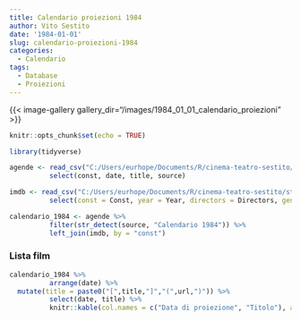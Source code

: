 ```yaml
---
title: Calendario proiezioni 1984
author: Vito Sestito
date: '1984-01-01'
slug: calendario-proiezioni-1984
categories:
  - Calendario
tags:
  - Database
  - Proiezioni
---
```


{{< image-gallery gallery_dir="/images/1984_01_01_calendario_proiezioni" >}}
```r
knitr::opts_chunk$set(echo = TRUE)

library(tidyverse)

agende <- read_csv("C:/Users/eurhope/Documents/R/cinema-teatro-sestito/static/data/programmazione_agende.csv") %>%
          select(const, date, title, source)

imdb <- read_csv("C:/Users/eurhope/Documents/R/cinema-teatro-sestito/static/data/programmazione_imdb.csv") %>%
          select(const = Const, year = Year, directors = Directors, genres = Genres, imdb_rating = `IMDb Rating`, runtime = `Runtime (mins)`, url = URL)

calendario_1984 <- agende %>%
          filter(str_detect(source, "Calendario 1984")) %>%
          left_join(imdb, by = "const")
```
### Lista film
```r
calendario_1984 %>%
          arrange(date) %>%
  mutate(title = paste0("[",title,"]","(",url,")")) %>%
          select(date, title) %>%
          knitr::kable(col.names = c("Data di proiezione", "Titolo"), align = c("l", "l", "l"))
```